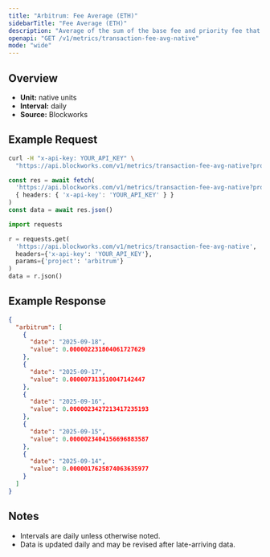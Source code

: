 ```yaml
---
title: "Arbitrum: Fee Average (ETH)"
sidebarTitle: "Fee Average (ETH)"
description: "Average of the sum of the base fee and priority fee that day in native chain token"
openapi: "GET /v1/metrics/transaction-fee-avg-native"
mode: "wide"
---
```


## Overview

- **Unit:** native units
- **Interval:** daily
- **Source:** Blockworks

## Example Request

<CodeGroup>

```bash cURL
curl -H "x-api-key: YOUR_API_KEY" \
  "https://api.blockworks.com/v1/metrics/transaction-fee-avg-native?project=arbitrum"
```

```typescript TypeScript
const res = await fetch(
  'https://api.blockworks.com/v1/metrics/transaction-fee-avg-native?project=arbitrum',
  { headers: { 'x-api-key': 'YOUR_API_KEY' } }
)
const data = await res.json()
```

```python Python
import requests

r = requests.get(
  'https://api.blockworks.com/v1/metrics/transaction-fee-avg-native',
  headers={'x-api-key': 'YOUR_API_KEY'},
  params={'project': 'arbitrum'}
)
data = r.json()
```

</CodeGroup>

## Example Response

```json
{
  "arbitrum": [
    {
      "date": "2025-09-18",
      "value": 0.000002231804061727629
    },
    {
      "date": "2025-09-17",
      "value": 0.000007313510047142447
    },
    {
      "date": "2025-09-16",
      "value": 0.0000023427213417235193
    },
    {
      "date": "2025-09-15",
      "value": 0.0000023404156696883587
    },
    {
      "date": "2025-09-14",
      "value": 0.0000017625874063635977
    }
  ]
}
```

## Notes
- Intervals are daily unless otherwise noted.
- Data is updated daily and may be revised after late-arriving data.